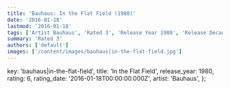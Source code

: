 ```yaml
---
title: 'Bauhaus: In the Flat Field (1980)'
date: '2016-01-18'
lastmod: '2016-01-18'
tags: ['Artist Bauhaus', 'Rated 3', 'Release Year 1980', 'Release Decade 1980']
summary: 'Rated 3'
authors: ['default']
images: ['/content/images/bauhaus|in-the-flat-field.jpg']
---
```


  key: 'bauhaus|in-the-flat-field',
  title: 'In the Flat Field',
  release_year: 1980,
  rating: 6,
  rating_date: '2016-01-18T00:00:00.000Z',
  artist: 'Bauhaus',
};

<MusicRating data={data} />
